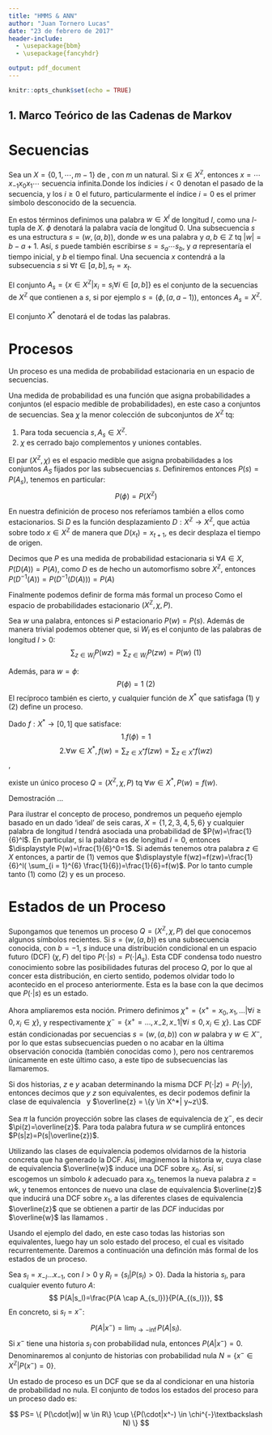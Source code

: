 ```yaml
---
title: "HMMS & ANN"
author: "Juan Tornero Lucas"
date: "23 de febrero de 2017"
header-include:
  - \usepackage{bbm} 
  - \usepackage{fancyhdr}

output: pdf_document
---
```


```r
knitr::opts_chunk$set(echo = TRUE)
```

## 1.  Marco Teórico de las Cadenas de Markov 

# Secuencias

Sea un \textit{alfabeto} $X = \{0, 1, \cdots, m-1\}$ de \textit{símbolos}, con $m$ un natural. Si $x \in X^{\mathbb{Z}}$, entonces $x=\cdots x_{-1} x_{0} x_{1} \cdots$ secuencia infinita.Donde los índicies $i<0$ denotan el pasado de la secuencia, y los $i \geq 0$ el futuro, particularmente el índice $i=0$ es el primer símbolo desconocido de la secuencia. 

En estos términos definimos una palabra $w \in X^l$ de longitud $l$, como una $l$-tupla de $X$. $\phi$ denotará la palabra vacía de longitud 0. Una subsecuencia $s$ es una estructura $s = (w, (a,b))$, donde $w$ es una palabra y $a,b \in \mathbb{Z}$ tq $|w|=b-a+1$. Así, $s$ puede también escribirse $s=s_a \cdots s_b$, y $a$ representaría el tiempo inicial, y $b$ el tiempo final. Una secuencia $x$  contendrá a la subsecuencia $s$ si $\forall t \in [a,b], s_t=x_t$. 

El conjunto $A_s = \{x \in X^{\mathbb{Z}} | x_i=s_i \forall i \in [a,b]\}$ es el conjunto de la secuencias de $X^{\mathbb{Z}}$ que contienen a $s$, si por ejemplo $s=(\phi,(a, a-1))$, entonces $A_s=X^{\mathbb{Z}}$.

El conjunto $X^*$ denotará el de todas las palabras.

# Procesos

Un proceso es una medida de probabilidad estacionaria en un espacio de secuencias.

Una medida de probabilidad es una función que asigna probabilidades a conjuntos (el espacio medible de probabilidades), en este caso a conjuntos de secuencias. Sea $\chi$ la menor colección de subconjuntos de $X^{\mathbb{Z}}$ tq:

1. Para toda secuencia $s, A_s \in X^{\mathbb{Z}}$.
2. $\chi$ es cerrado bajo complementos y uniones contables.

El par $(X^{\mathbb{Z}}, \chi)$ es el espacio medible que asigna probabilidades a los conjuntos $A_S$ fijados por las subsecuencias $s$.
Definiremos entonces $P(s)=P(A_s)$, tenemos en particular:
$$
P(\phi)=P(X^{\mathbb{Z}})
$$  

En nuestra definición de proceso nos referíamos también a ellos como estacionarios. Si $D$ es la función desplazamiento $D:X^{\mathbb{Z}}  \rightarrow X^{\mathbb{Z}}$, que actúa sobre todo $x \in X^{\mathbb{Z}}$ de manera que $D(x_t)=x_{t+1}$, es decir desplaza el tiempo de origen.

Decimos que $P$ es una medida de probabilidad estacionaria si $\forall A \in X, P(D(A))=P(A)$, como $D$ es de hecho un automorfismo sobre $X^{\mathbb{Z}}$, entonces $P(D^{-1}(A))=P(D^{-1}(D(A)))=P(A)$ 

Finalmente podemos definir de forma más formal un proceso \textit{Q} Como el espacio de probabilidades estacionario $\displaystyle (X^{\mathbb{Z}}, \chi, P)$.

Sea $w$ una palabra, entonces si $P$ estacionario $P(w)=P(s)$. Además de manera trivial podemos obtener que, si $W_l$ es el conjunto de las palabras de longitud $l>0$:
$$
\sum_{z \in W_l}P(wz)=\sum_{z \in W_l}P(zw)= P(w) \text{          (1)} 
$$

Además, para $w=\phi$:
$$
P(\phi)=1 \text{          (2)} 
$$
El recíproco también es cierto, y cualquier función de $X^*$ que satisfaga (1) y (2) define un proceso.

\textbf{Teorema} Dado $f: X^* \rightarrow [0,1]$ que satisface:
 $$1.f(\phi)=1 $$
 $$ 2.\forall w \in X^*, f(w)= \sum_{z \in X^*} f(zw) = \sum_{z \in X^*}f(wz)$$,

existe un único proceso $Q=(X^{\mathbb{Z}}, \chi, P)$ tq $\forall w \in X^*, P(w)=f(w)$.

Demostración ...

\textit{Ejemplo de Proceso.}Para ilustrar el concepto de proceso, pondremos un pequeño ejemplo basado en un dado 'ideal' de seis caras, $X=\{1,2,3,4,5,6\}$ y cualquier palabra de longitud $l$ tendrá asociada una probabilidad de $P(w)=\frac{1}{6}^l$. En particular, si la palabra es de longitud $l=0$, entonces $\displaystyle P(w)=\frac{1}{6}^0=1$. Si además tenemos otra palabra $z \in X$ entonces, a partir de (1) vemos que $\displaystyle f(wz)=f(zw)=\frac{1}{6}^l( \sum_{i = 1}^{6} \frac{1}{6})=\frac{1}{6}=f(w)$. Por lo tanto cumple tanto (1) como (2) y es un proceso. \textit{cqd}

# Estados de un Proceso

Supongamos que tenemos un proceso $Q = (X^{\mathbb{Z}}, \chi, P)$ del que conocemos algunos símbolos recientes. Si $s = (w, (a,b))$ es una subsecuencia conocida, con $b=-1$, $s$ induce una distribución condicional en un espacio futuro (DCF) $(\chi, F)$ del tipo $P(\cdot | s) = P(\cdot | A_s)$. Esta CDF condensa todo nuestro conocimiento sobre las posibilidades futuras del proceso $Q$, por lo que al concer esta distribución, en cierto sentido, podemos olvidar todo lo acontecido en el proceso anteriormente. Esta es la base con la que decimos que  $P(\cdot | s)$ es un estado.

Ahora ampliaremos esta noción. Primero definimos $\chi^+=\{ x^+ = x_0, x_1, \ldots | \forall i \geq 0, x_i \in \chi \}$, y respectivamente $\chi^-=\{ x^+ = \ldots, x_-2, x_-1 | \forall i \leq 0, x_i \in \chi \}$.  Las CDF están condicionadas por secuencias $s = (w, (a,b))$ con $w$ palabra y $w \in X^-$, por lo que estas subsecuencias pueden o no acabar en la última observación conocida (también conocidas como  \textit{historias}), pero nos centraremos únicamente en este último caso, a este tipo de subsecuencias las llamaremos.

Si dos historias, $z$ e $y$ acaban determinando la misma DCF $P(\cdot|z)=P(\cdot|y)$, entonces decimos que $y ~ z$ son equivalentes, es decir podemos definir la clase de equivalencia $~$ y $\overline{z} = \{y \in X^*| y~z\}$.

Sea $\pi$ la función proyección sobre las clases de equivalencia de $\chi^{-}$, es decir $\pi(z)=\overline{z}$. Para toda palabra futura $w$ se cumplirá entonces $P(s|z)=P(s|\overline{z})$.

Utilizando las clases de equivalencia podemos olvidarnos de la historia concreta que ha generado la DCF. Así, imaginemos la historia $w$, cuya clase de equivalencia $\overline{w}$ induce una DCF sobre $x_0$. Así, si escogemos un símbolo $k$ adecuado para $x_0$, tenemos la nueva palabra $z=wk$, y tenemos entonces de nuevo una clase de equivalencia $\overline{z}$ que inducirá una DCF sobre $x_1$, a las diferentes clases de equivalencia $\overline{z}$ que se obtienen a partir de las $DCF$ inducidas por $\overline{w}$ las llamamos \textit{estados del proceso}.

Usando el ejemplo del dado, en este caso todas las historias son equivalentes, luego hay un solo estado del proceso, el cual es visitado recurrentemente. Daremos a continuación una definción más formal de los estados de un proceso.

Sea $s_l = x_{-l} \ldots x_{-1}$, con $l>0$ y $R_l=\{s_l|P(s_l)>0\}$. Dada la historia $s_l$, para cualquier evento futuro $A$:
$$
P(A|s_l)=\frac{P(A \cap A_{s_l})}{P(A_{(s_l})},
$$
En concreto, si $s_l=x^-$:
$$
P(A|x^-)=\lim_{l \rightarrow -\inf} P(A|s_l).
$$
Si $x^-$ tiene una historia $s_l$ con probabilidad nula, entonces $P(A|x^-)=0$. Denominaremos al conjunto de historias con probabilidad nula $N=\{x^- \in X^{\mathbb{Z}} | P(x^-)=0 \}$.

Un estado de proceso es un DCF que se da al condicionar en una historia de probabilidad no nula. El conjunto de todos los estados del proceso para un proceso dado es:

$$
PS= \{ P(\cdot|w)| w \in R\} \cup \{P(\cdot|x^-) \in \chi^{-}\textbackslash N) \}
$$























